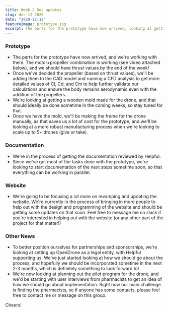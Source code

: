 ```yaml
---
title: Week 2 Dec updates
slug: dec-12-2020
date: "2020-12-12"
featureImage: prototype.jpg
excerpt: The parts for the prototype have now arrived, looking at getting a wooden mold made for the drone, more documentation review, and revamping the website. We're looking at setting up OpenDrone as a legal entity, with Helpful supporting us. We're now looking at planning out the pilot program for the drone.
---
```


### Prototype

- The parts for the prototype have now arrived, and we're working with them. The motor+propeller combination is working (see video attached below), and we should have thrust values by the end of the week!
- Once we've decided the propeller (based on thrust values), we'll be adding them to the CAD model and running a CFD analysis to get more detailed values of Cl, Cd, and Cm to help further validate our calculations and ensure the body remains aerodynamic even with the addition of the propellers.
- We're looking at getting a wooden mold made for the drone, and that should ideally be done sometime in the coming weeks, so stay tuned for that.
- Once we have the mold, we'll be making the frame for the drone manually, as that saves us a lot of cost for the prototype, and we'll be looking at a more robust manufacturing process when we're looking to scale up to 5+ drones (give or take).

### Documentation

- We're in the process of getting the documentation reviewed by Helpful.
- Since we've got most of the tasks done with the prototype, we're looking to start documentation of the next steps sometime soon, so that everything can be working in parallel.

### Website

- We're going to be focusing a lot more on revamping and updating the website. We're currently in the process of bringing in more people to help out with the design and programming of the website and should be getting some updates on that soon. Feel free to message me on slack if you're interested in helping out with the website (or any other part of the project for that matter!)

### Other News

- To better position ourselves for partnerships and sponsorships, we're looking at setting up OpenDrone as a legal entity, with Helpful supporting us. We've just started looking at how we should go about the process, and hopefully we should be incorporated sometime in the next 2-3 months, which is definitely something to look forward to!
- We're now looking at planning out the pilot program for the drone, and we'd be starting with user interviews from pharmacists to get an idea of how we should go about implementation. Right now our main challenge is finding the pharmacists, so if anyone has some contacts, please feel free to contact me or message on this group.

Cheers!
